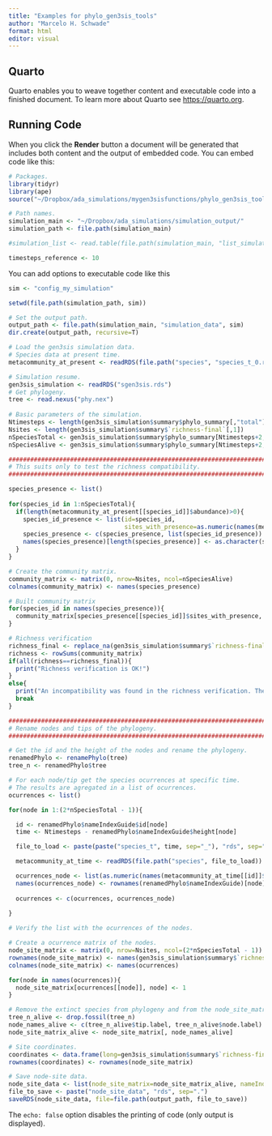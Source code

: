 ```yaml
---
title: "Examples for phylo_gen3sis_tools"
author: "Marcelo H. Schwade"
format: html
editor: visual
---
```


## Quarto

Quarto enables you to weave together content and executable code into a finished document. To learn more about Quarto see <https://quarto.org>.

## Running Code

When you click the **Render** button a document will be generated that includes both content and the output of embedded code. You can embed code like this:

```r
# Packages.
library(tidyr)
library(ape)
source("~/Dropbox/ada_simulations/mygen3sisfunctions/phylo_gen3sis_tools_1.R")

# Path names.
simulation_main <- "~/Dropbox/ada_simulations/simulation_output/"
simulation_path <- file.path(simulation_main)

#simulation_list <- read.table(file.path(simulation_main, "list_simulation_outputs.txt"), header=F)[,1]

timesteps_reference <- 10

```

You can add options to executable code like this

```r

sim <- "config_my_simulation"

setwd(file.path(simulation_path, sim))

# Set the output path. 
output_path <- file.path(simulation_main, "simulation_data", sim)
dir.create(output_path, recursive=T)

# Load the gen3sis simulation data.
# Species data at present time.
metacommunity_at_present <- readRDS(file.path("species", "species_t_0.rds"))

# Simulation resume.
gen3sis_simulation <- readRDS("sgen3sis.rds")
# Get phylogeny.
tree <- read.nexus("phy.nex")
  
# Basic parameters of the simulation.
Ntimesteps <- length(gen3sis_simulation$summary$phylo_summary[,"total"]) - 2
Nsites <- length(gen3sis_simulation$summary$`richness-final`[,1])
nSpeciesTotal <- gen3sis_simulation$summary$phylo_summary[Ntimesteps+2, "total"]
nSpeciesAlive <- gen3sis_simulation$summary$phylo_summary[Ntimesteps+2, "alive"]

```

```r
#########################################################################
# This suits only to test the richness compatibility.
#########################################################################

species_presence <- list()
  
for(species_id in 1:nSpeciesTotal){
  if(length(metacommunity_at_present[[species_id]]$abundance)>0){
    species_id_presence <- list(id=species_id, 
                                sites_with_presence=as.numeric(names(metacommunity_at_present[[species_id]]$abundance)))
    species_presence <- c(species_presence, list(species_id_presence))
    names(species_presence)[length(species_presence)] <- as.character(species_id)
  }
}

# Create the community matrix.
community_matrix <- matrix(0, nrow=Nsites, ncol=nSpeciesAlive)
colnames(community_matrix) <- names(species_presence)

# Built community matrix
for(species_id in names(species_presence)){
  community_matrix[species_presence[[species_id]]$sites_with_presence, species_id] <- 1
}

# Richness verification
richness_final <- replace_na(gen3sis_simulation$summary$`richness-final`[,3], 0)
richness <- rowSums(community_matrix)
if(all(richness==richness_final)){
  print("Richness verification is OK!")
}
else{
  print("An incompatibility was found in the richness verification. The process was aborted.")
  break
}
```

```r
#########################################################################
# Rename nodes and tips of the phylogeny.
#########################################################################

# Get the id and the height of the nodes and rename the phylogeny.
renamedPhylo <- renamePhylo(tree)
tree_n <- renamedPhylo$tree

# For each node/tip get the species ocurrences at specific time.
# The results are agregated in a list of ocurrences.
ocurrences <- list()

for(node in 1:(2*nSpeciesTotal - 1)){

  id <- renamedPhylo$nameIndexGuide$id[node]
  time <- Ntimesteps - renamedPhylo$nameIndexGuide$height[node]

  file_to_load <- paste(paste("species_t", time, sep="_"), "rds", sep=".")

  metacommunity_at_time <- readRDS(file.path("species", file_to_load))

  ocurrences_node <- list(as.numeric(names(metacommunity_at_time[[id]]$abundance)))
  names(ocurrences_node) <- rownames(renamedPhylo$nameIndexGuide)[node]
  
  ocurrences <- c(ocurrences, ocurrences_node)
  
}

# Verify the list with the ocurrences of the nodes.

# Create a ocurrence matrix of the nodes.
node_site_matrix <- matrix(0, nrow=Nsites, ncol=(2*nSpeciesTotal - 1))
rownames(node_site_matrix) <- names(gen3sis_simulation$summary$`richness-final`[,1])
colnames(node_site_matrix) <- names(ocurrences)

for(node in names(ocurrences)){
  node_site_matrix[ocurrences[[node]], node] <- 1
}

# Remove the extinct species from phylogeny and from the node_site_matrix .
tree_n_alive <- drop.fossil(tree_n)
node_names_alive <- c(tree_n_alive$tip.label, tree_n_alive$node.label)
node_site_matrix_alive <- node_site_matrix[, node_names_alive]

# Site coordinates.
coordinates <- data.frame(long=gen3sis_simulation$summary$`richness-final`[,1], lat=gen3sis_simulation$summary$`richness-final`[,2])
rownames(coordinates) <- rownames(node_site_matrix)

# Save node-site data.
node_site_data <- list(node_site_matrix=node_site_matrix_alive, nameIndexGuide=renamedPhylo$nameIndexGuide, coordinates=coordinates)
file_to_save <- paste("node_site_data", "rds", sep=".")
saveRDS(node_site_data, file=file.path(output_path, file_to_save))

```

The `echo: false` option disables the printing of code (only output is displayed).
